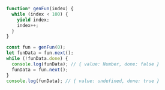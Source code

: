 ```js
function* genFun(index) {
  while (index < 100) {
    yield index;
    index++;
  }
}

const fun = genFun(0);
let funData = fun.next();
while (!funData.done) {
  console.log(funData); // { value: Number, done: false }
  funData = fun.next();
}
console.log(funData); // { value: undefined, done: true }
```
